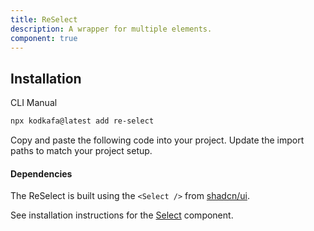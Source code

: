 ```yaml
---
title: ReSelect
description: A wrapper for multiple elements.
component: true
---
```


<ComponentPreview
  name="re-select-demo"
  className="[&_input]:max-w-xs [&_button]:max-w-xs [&_div.reform-input-group]:max-w-xs"
  description="A form select component."
/>

## Installation

<Tabs defaultValue="cli">
<TabsList>
  <TabsTrigger value="cli">CLI</TabsTrigger>
  <TabsTrigger value="manual">Manual</TabsTrigger>
</TabsList>
<TabsContent value="cli">

```bash
npx kodkafa@latest add re-select
```

</TabsContent>
<TabsContent value="manual">
  <Steps>
    <Step>Copy and paste the following code into your project.</Step>
      <ComponentSource name="re-select" />
    <Step>Update the import paths to match your project setup.</Step>
  </Steps>
</TabsContent>
</Tabs>

#### Dependencies

The ReSelect is built using the `<Select />` from [shadcn/ui](https://ui.shadcn.com/docs/components/select).

See installation instructions for the [Select](/docs/components/select#installation) component.
